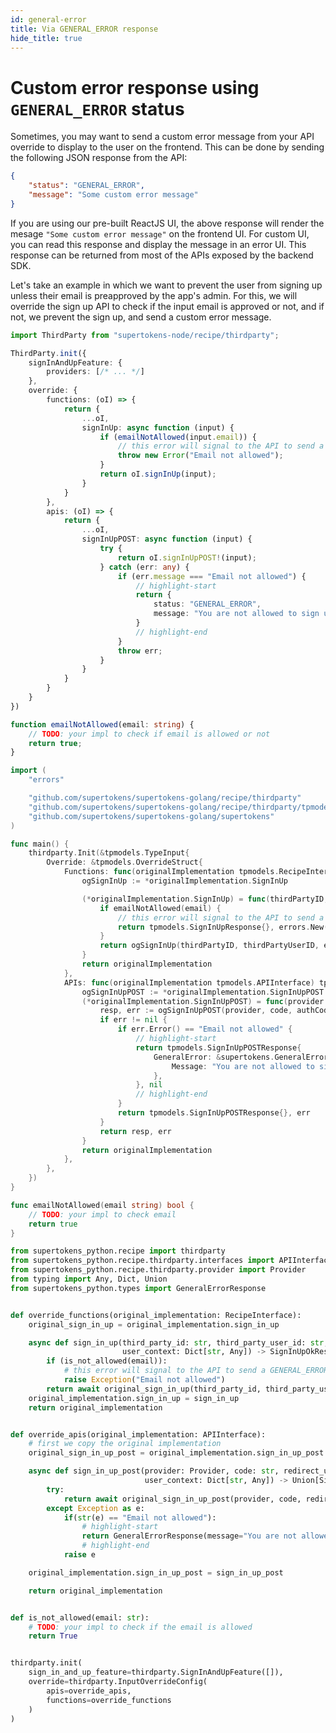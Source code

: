 ```yaml
---
id: general-error
title: Via GENERAL_ERROR response
hide_title: true
---
```



# Custom error response using `GENERAL_ERROR` status

Sometimes, you may want to send a custom error message from your API override to display to the user on the frontend. This can be done by sending the following JSON response from the API:
```json
{
    "status": "GENERAL_ERROR",
    "message": "Some custom error message"
}
```

If you are using our pre-built ReactJS UI, the above response will render the mesage `"Some custom error message"` on the frontend UI. For custom UI, you can read this response and display the message in an error UI. This response can be returned from most of the APIs exposed by the backend SDK.

Let's take an example in which we want to prevent the user from signing up unless their email is preapproved by the app's admin. For this, we will override the sign up API to check if the input email is approved or not, and if not, we prevent the sign up, and send a custom error message.

<BackendSDKTabs>
<TabItem value="nodejs">

```ts
import ThirdParty from "supertokens-node/recipe/thirdparty";

ThirdParty.init({
    signInAndUpFeature: {
        providers: [/* ... */]
    },
    override: {
        functions: (oI) => {
            return {
                ...oI,
                signInUp: async function (input) {
                    if (emailNotAllowed(input.email)) {
                        // this error will signal to the API to send a GENERAL_ERROR message
                        throw new Error("Email not allowed");
                    }
                    return oI.signInUp(input);
                }
            }
        },
        apis: (oI) => {
            return {
                ...oI,
                signInUpPOST: async function (input) {
                    try {
                        return oI.signInUpPOST!(input);
                    } catch (err: any) {
                        if (err.message === "Email not allowed") {
                            // highlight-start
                            return {
                                status: "GENERAL_ERROR",
                                message: "You are not allowed to sign up. Please contact the app's admin to get permission"
                            }
                            // highlight-end
                        }
                        throw err;
                    }
                }
            }
        }
    }
})

function emailNotAllowed(email: string) {
    // TODO: your impl to check if email is allowed or not
    return true;
}
```

</TabItem>
<TabItem value="go">

```go
import (
	"errors"

	"github.com/supertokens/supertokens-golang/recipe/thirdparty"
	"github.com/supertokens/supertokens-golang/recipe/thirdparty/tpmodels"
	"github.com/supertokens/supertokens-golang/supertokens"
)

func main() {
	thirdparty.Init(&tpmodels.TypeInput{
		Override: &tpmodels.OverrideStruct{
			Functions: func(originalImplementation tpmodels.RecipeInterface) tpmodels.RecipeInterface {
				ogSignInUp := *originalImplementation.SignInUp

				(*originalImplementation.SignInUp) = func(thirdPartyID, thirdPartyUserID string, email string, userContext supertokens.UserContext) (tpmodels.SignInUpResponse, error) {
					if emailNotAllowed(email) {
						// this error will signal to the API to send a GENERAL_ERROR message
						return tpmodels.SignInUpResponse{}, errors.New("Email not allowed")
					}
					return ogSignInUp(thirdPartyID, thirdPartyUserID, email, userContext)
				}
				return originalImplementation
			},
			APIs: func(originalImplementation tpmodels.APIInterface) tpmodels.APIInterface {
				ogSignInUpPOST := *originalImplementation.SignInUpPOST
				(*originalImplementation.SignInUpPOST) = func(provider tpmodels.TypeProvider, code string, authCodeResponse interface{}, redirectURI string, options tpmodels.APIOptions, userContext supertokens.UserContext) (tpmodels.SignInUpPOSTResponse, error) {
					resp, err := ogSignInUpPOST(provider, code, authCodeResponse, redirectURI, options, userContext)
					if err != nil {
						if err.Error() == "Email not allowed" {
							// highlight-start
							return tpmodels.SignInUpPOSTResponse{
								GeneralError: &supertokens.GeneralErrorResponse{
									Message: "You are not allowed to sign up. Please contact the app's admin to get permission",
								},
							}, nil
							// highlight-end
						}
						return tpmodels.SignInUpPOSTResponse{}, err
					}
					return resp, err
				}
				return originalImplementation
			},
		},
	})
}

func emailNotAllowed(email string) bool {
	// TODO: your impl to check email
	return true
}
```

</TabItem>
<TabItem value="python">

```python
from supertokens_python.recipe import thirdparty
from supertokens_python.recipe.thirdparty.interfaces import APIInterface, RecipeInterface, APIOptions, SignInUpPostOkResult, SignInUpPostNoEmailGivenByProviderResponse, SignInUpOkResult
from supertokens_python.recipe.thirdparty.provider import Provider
from typing import Any, Dict, Union
from supertokens_python.types import GeneralErrorResponse


def override_functions(original_implementation: RecipeInterface):
    original_sign_in_up = original_implementation.sign_in_up

    async def sign_in_up(third_party_id: str, third_party_user_id: str, email: str,
                         user_context: Dict[str, Any]) -> SignInUpOkResult:
        if (is_not_allowed(email)):
            # this error will signal to the API to send a GENERAL_ERROR message
            raise Exception("Email not allowed")
        return await original_sign_in_up(third_party_id, third_party_user_id, email, user_context)
    original_implementation.sign_in_up = sign_in_up
    return original_implementation


def override_apis(original_implementation: APIInterface):
    # first we copy the original implementation
    original_sign_in_up_post = original_implementation.sign_in_up_post

    async def sign_in_up_post(provider: Provider, code: str, redirect_uri: str, client_id: Union[str, None], auth_code_response: Union[Dict[str, Any], None], api_options: APIOptions,
                              user_context: Dict[str, Any]) -> Union[SignInUpPostOkResult, SignInUpPostNoEmailGivenByProviderResponse, GeneralErrorResponse]:
        try:
            return await original_sign_in_up_post(provider, code, redirect_uri, client_id, auth_code_response, api_options, user_context)
        except Exception as e:
            if(str(e) == "Email not allowed"):
                # highlight-start
                return GeneralErrorResponse(message="You are not allowed to sign up. Please contact the app's admin to get permission")
                # highlight-end
            raise e

    original_implementation.sign_in_up_post = sign_in_up_post

    return original_implementation


def is_not_allowed(email: str):
    # TODO: your impl to check if the email is allowed
    return True


thirdparty.init(
    sign_in_and_up_feature=thirdparty.SignInAndUpFeature([]),
    override=thirdparty.InputOverrideConfig(
        apis=override_apis,
        functions=override_functions
    )
)
```

</TabItem>
</BackendSDKTabs>